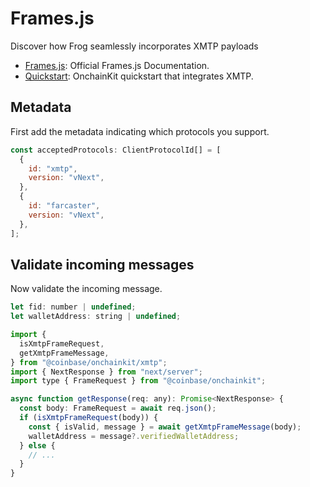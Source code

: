 # Frames.js

Discover how Frog seamlessly incorporates XMTP payloads

- [Frames.js](https://framesjs.org/reference/js/xmtp): Official Frames.js Documentation.
- [Quickstart](https://github.com/ephemeraHQ/open-frames-starter-framesjs/): OnchainKit quickstart that integrates XMTP.

## Metadata

First add the metadata indicating which protocols you support.

```jsx
const acceptedProtocols: ClientProtocolId[] = [
  {
    id: "xmtp",
    version: "vNext",
  },
  {
    id: "farcaster",
    version: "vNext",
  },
];
```

## Validate incoming messages

Now validate the incoming message.

```jsx
let fid: number | undefined;
let walletAddress: string | undefined;

import {
  isXmtpFrameRequest,
  getXmtpFrameMessage,
} from "@coinbase/onchainkit/xmtp";
import { NextResponse } from "next/server";
import type { FrameRequest } from "@coinbase/onchainkit";

async function getResponse(req: any): Promise<NextResponse> {
  const body: FrameRequest = await req.json();
  if (isXmtpFrameRequest(body)) {
    const { isValid, message } = await getXmtpFrameMessage(body);
    walletAddress = message?.verifiedWalletAddress;
  } else {
    // ...
  }
}
```
